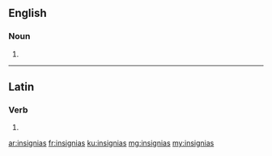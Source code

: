 ==English==

===Noun===
{{head|en|plural}}

# {{plural of|insignia|lang=en}}

----

==Latin==

===Verb===
{{la-verb-form|insigniās}}

# {{inflection of|insigniō||2|s|pres|actv|subj|lang=la}}

[[ar:insignias]]
[[fr:insignias]]
[[ku:insignias]]
[[mg:insignias]]
[[my:insignias]]